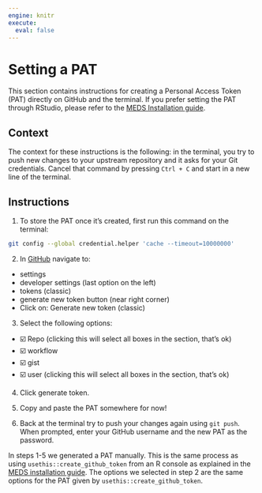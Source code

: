```yaml
---
engine: knitr
execute:
  eval: false
---
```


# Setting a PAT

This section contains instructions for creating a Personal Access Token (PAT) directly on GitHub and the terminal. 
If you prefer setting the PAT through RStudio, please refer to the [MEDS Installation guide](https://ucsb-meds.github.io/meds-install-mac.html#store-your-github-personal-access-token-pat). 

## Context

The context for these instructions is the following: in the terminal, you try to push new changes to your upstream repository and it asks for your Git credentials. 
Cancel that command by pressing `Ctrl + C` and start in a new line of the terminal.

## Instructions

1. To store the PAT once it's created, first run this command on the terminal:

```bash
git config --global credential.helper 'cache --timeout=10000000'
```

2. In [GitHub](https://github.com) navigate to:

- settings
- developer settings (last option on the left)
- tokens (classic)
- generate new token button (near right corner)
- Click on: Generate new token (classic)


3. Select the following options:

- ☑️ Repo (clicking this will select all boxes in the section, that’s ok)
- ☑️ workflow
- ☑️ gist
- ☑️ user  (clicking this will select all boxes in the section, that’s ok)

4. Click generate token.

5. Copy and paste the PAT somewhere for now! 

6. Back at the terminal try to push your changes again using `git push`. When prompted, enter your GitHub username and the new PAT as the password.

:::{.callout-note}
In steps 1-5 we generated a PAT manually. 
This is the same process as using `usethis::create_github_token` from an R console as explained in the [MEDS installation guide](https://ucsb-meds.github.io/meds-install-mac.html#store-your-github-personal-access-token-pat). 
The options we selected in step 2 are the same options for the PAT given by  `usethis::create_github_token`.
:::